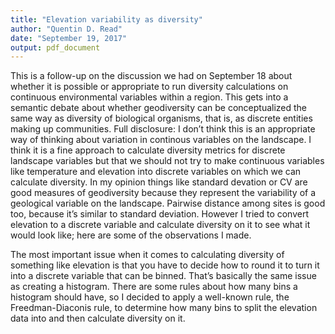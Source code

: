 ```yaml
---
title: "Elevation variability as diversity"
author: "Quentin D. Read"
date: "September 19, 2017"
output: pdf_document
---
```


This is a follow-up on the discussion we had on September 18 about whether it is possible or appropriate to run diversity calculations on continuous environmental variables within a region. This gets into a semantic debate about whether geodiversity can be conceptualized the same way as diversity of biological organisms, that is, as discrete entities making up communities. Full disclosure: I don't think this is an appropriate way of thinking about variation in continous variables on the landscape. I think it is a fine approach to calculate diversity metrics for discrete landscape variables but that we should not try to make continuous variables like temperature and elevation into discrete variables on which we can calculate diversity. In my opinion things like standard devation or CV are good measures of geodiversity because they represent the variability of a geological variable on the landscape. Pairwise distance among sites is good too, because it's similar to standard deviation. However I tried to convert elevation to a discrete variable and calculate diversity on it to see what it would look like; here are some of the observations I made.

The most important issue when it comes to calculating diversity of something like elevation is that you have to decide how to round it to turn it into a discrete variable that can be binned. That's basically the same issue as creating a histogram. There are some rules about how many bins a histogram should have, so I decided to apply a well-known rule, the Freedman-Diaconis rule, to determine how many bins to split the elevation data into and then calculate diversity on it.